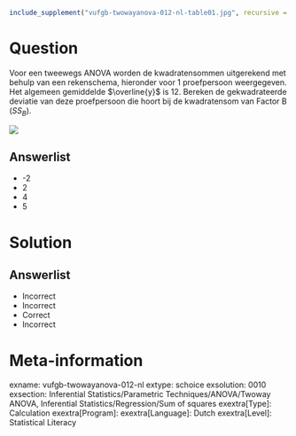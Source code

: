 ```{r, echo = FALSE, results = "hide"}
include_supplement("vufgb-twowayanova-012-nl-table01.jpg", recursive = TRUE)
```

Question
========
Voor een tweewegs ANOVA worden de kwadratensommen uitgerekend met behulp van een rekenschema, hieronder voor 1 proefpersoon weergegeven. Het algemeen gemiddelde $\overline{y}$ is 12. Bereken de gekwadrateerde deviatie van deze proefpersoon die hoort bij de kwadratensom van Factor B ($SS_{B}$).


![](vufgb-twowayanova-012-nl-table01.jpg)
  
Answerlist
----------
* -2
* 2
* 4
* 5

Solution
========

Answerlist
----------
* Incorrect
* Incorrect
* Correct
* Incorrect

Meta-information
================
exname: vufgb-twowayanova-012-nl
extype: schoice
exsolution: 0010
exsection: Inferential Statistics/Parametric Techniques/ANOVA/Twoway ANOVA, Inferential Statistics/Regression/Sum of squares
exextra[Type]: Calculation
exextra[Program]: 
exextra[Language]: Dutch
exextra[Level]: Statistical Literacy